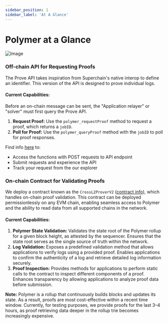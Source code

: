 ```yaml
---
sidebar_position: 1
sidebar_label: 'At A Glance'
---
```


# Polymer at a Glance

![Image](https://github.com/user-attachments/assets/2ac23b0c-6533-4e4e-a269-c2502fe7429b)


### Off-chain API for Requesting Proofs
The Prove API takes inspiration from Superchain's native interop to define an identifier. This version of the API is designed to prove individual logs.

#### Current Capabilities:
Before an on-chain message can be sent, the "Application relayer" or "solver" must first query the Prove API.
1. **Request Proof:** Use the `polymer_requestProof` method to request a proof, which returns a `jobID`.
2. **Poll for Proof:** Use the `polymer_queryProof` method with the `jobID` to poll for proof responses.


Find info [here](https://docs.polymerlabs.org/docs/build/start/) to:
- Access the functions with POST requests to API endpoint
- Submit requests and experience the API
- Track your request from the our explorer

### On-chain Contract for Validating Proofs 

We deploy a contract known as the `CrossL2ProverV2` ([contract info](https://docs.polymerlabs.org/docs/build/start/)), which handles on-chain proof validation. This contract can be deployed permissionlessly on any EVM chain, enabling seamless access to Polymer and the ability to read data from all supported chains in the network.

#### Current Capabilities:

1. **Polymer State Validation:** Validates the state root of the Polymer rollup for a given block height, as attested by the sequencer. Ensures that the state root serves as the single source of truth within the network.
2. **Log Validation:** Exposes a predefined validation method that allows applications to verify logs using a provided proof. Enables applications to confirm the authenticity of a log and retrieve detailed log information securely.
3. **Proof Inspection:** Provides methods for applications to perform static calls to the contract to inspect different components of a proof. Enhances transparency by allowing applications to analyze proof data before submission.


**Note:** Polymer is a rollup that continuously builds blocks and updates its state. As a result, proofs are most cost-effective within a recent time window. Currently, for testing purposes, we provide proofs for the last 3–4 hours, as proof retrieving data deeper in the rollup trie becomes increasingly expensive.
